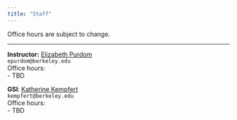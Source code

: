 ```yaml
---
title: "Staff"
---
```



Office hours are subject to change.

-----

::: {.grid}

::: {.g-col-4}
**Instructor:** <a href="https://stat.berkeley.edu/~epurdom" target='_blank'>Elizabeth Purdom</a><br>
`epurdom@berkeley.edu`<br>
Office hours: <br>
- TBD<br>
:::

::: {.g-col-4}
**GSI**: <a href="https://kkempfert.github.io/" target="_blank">Katherine Kempfert</a><br>
`kempfert@berkeley.edu`<br>
Office hours:<br>
- TBD <br>
:::



:::

